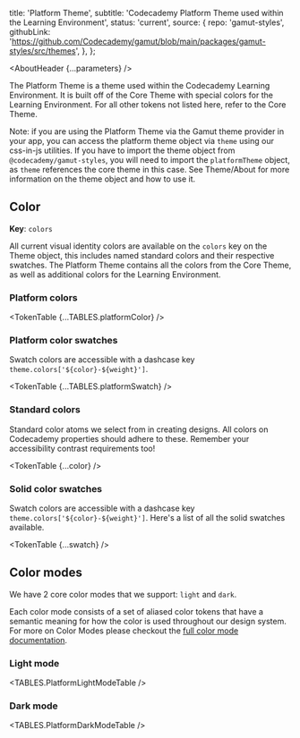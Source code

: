


  title: 'Platform Theme',
  subtitle: 'Codecademy Platform Theme used within the Learning Environment',
  status: 'current',
  source: {
    repo: 'gamut-styles',
    githubLink:
      'https://github.com/Codecademy/gamut/blob/main/packages/gamut-styles/src/themes',
  },
};

<Meta title="Foundations/Theme/PlatformTheme" />

<AboutHeader {...parameters} />

The Platform Theme is a theme used within the Codecademy Learning Environment. It is built off of the Core Theme with special colors for the Learning Environment. For all other tokens not listed here, refer to the <LinkTo id="Foundations/Theme/CoreTheme">Core Theme</LinkTo>.

Note: if you are using the Platform Theme via the Gamut theme provider in your app, you can access the platform theme object via `theme` using our css-in-js utilities. If you have to import the theme object from `@codecademy/gamut-styles`, you will need to import the `platformTheme` object, as `theme` references the core theme in this case.  See <LinkTo id="Foundations/Theme/About">Theme/About</LinkTo> for more information on the theme object and how to use it.

## Color

**Key**: `colors`

All current visual identity colors are available on the `colors` key on the Theme object, this includes named standard colors and their respective swatches. The Platform Theme contains all the colors from the Core Theme, as well as additional colors for the Learning Environment.

### Platform colors

<TokenTable {...TABLES.platformColor} />

### Platform color swatches

Swatch colors are accessible with a dashcase key `theme.colors['${color}-${weight}']`.

<TokenTable {...TABLES.platformSwatch} />

### Standard colors

Standard color atoms we select from in creating designs. All colors on Codecademy properties should adhere to these. Remember your accessibility contrast requirements too!

<TokenTable {...color} />

### Solid color swatches

Swatch colors are accessible with a dashcase key `theme.colors['${color}-${weight}']`. Here's a list of all the solid swatches available.

<TokenTable {...swatch} />

## Color modes

We have 2 core color modes that we support: `light` and `dark`.

Each color mode consists of a set of aliased color tokens that have a semantic meaning for how the color is used throughout our design system. For more on Color Modes please checkout the [full color mode documentation](/?path=/docs/foundations-colormode--page).

### Light mode

<TABLES.PlatformLightModeTable />

### Dark mode

<TABLES.PlatformDarkModeTable />
